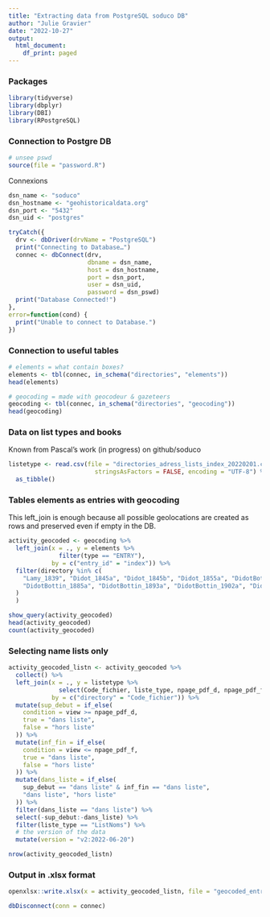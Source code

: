 ```yaml
---
title: "Extracting data from PostgreSQL soduco DB"
author: "Julie Gravier"
date: "2022-10-27"
output:
  html_document:
    df_print: paged
---
```


### Packages
```r
library(tidyverse)
library(dbplyr)
library(DBI)
library(RPostgreSQL)
```

### Connection to Postgre DB
```r
# unsee pswd
source(file = "password.R")
```

Connexions
```r
dsn_name <- "soduco"
dsn_hostname <- "geohistoricaldata.org"
dsn_port <- "5432"
dsn_uid <- "postgres"

tryCatch({
  drv <- dbDriver(drvName = "PostgreSQL")
  print("Connecting to Database…")
  connec <- dbConnect(drv, 
                      dbname = dsn_name,
                      host = dsn_hostname, 
                      port = dsn_port,
                      user = dsn_uid, 
                      password = dsn_pswd)
  print("Database Connected!")
},
error=function(cond) {
  print("Unable to connect to Database.")
})
```

### Connection to useful tables
```r
# elements = what contain boxes?
elements <- tbl(connec, in_schema("directories", "elements"))
head(elements)

# geocoding = made with geocodeur & gazeteers
geocoding <- tbl(connec, in_schema("directories", "geocoding"))
head(geocoding)
```

### Data on list types and books
Known from Pascal's work (in progress) on github/soduco
```r
listetype <- read.csv(file = "directories_adress_lists_index_20220201.csv", 
                        stringsAsFactors = FALSE, encoding = "UTF-8") %>%
  as_tibble()
```

### Tables elements as entries with geocoding
This left_join is enough because all possible geolocations are created as rows and preserved even if empty in the DB.
```r
activity_geocoded <- geocoding %>%
  left_join(x = ., y = elements %>%
              filter(type == "ENTRY"),
            by = c("entry_id" = "index")) %>%
  filter(directory %in% c(
    "Lamy_1839", "Didot_1845a", "Didot_1845b", "Didot_1855a", "DidotBottin_1864a", "DidotBottin_1875",
    "DidotBottin_1885a", "DidotBottin_1893a", "DidotBottin_1902a", "DidotBottin_1903a", "DidotBottin_1904a", "DidotBottin_1905a"
  )
  )

show_query(activity_geocoded)
head(activity_geocoded)
count(activity_geocoded)
```


### Selecting name lists only
```r
activity_geocoded_listn <- activity_geocoded %>%
  collect() %>%
  left_join(x = ., y = listetype %>%
              select(Code_fichier, liste_type, npage_pdf_d, npage_pdf_f), 
            by = c("directory" = "Code_fichier")) %>%
  mutate(sup_debut = if_else(
    condition = view >= npage_pdf_d,
    true = "dans liste",
    false = "hors liste"
  )) %>%
  mutate(inf_fin = if_else(
    condition = view <= npage_pdf_f,
    true = "dans liste",
    false = "hors liste"
  )) %>%
  mutate(dans_liste = if_else(
    sup_debut == "dans liste" & inf_fin == "dans liste",
    "dans liste", "hors liste"
  )) %>%
  filter(dans_liste == "dans liste") %>%
  select(-sup_debut:-dans_liste) %>%
  filter(liste_type == "ListNoms") %>%
  # the version of the data
  mutate(version = "v2:2022-06-20")

nrow(activity_geocoded_listn)
```

### Output in .xlsx format
```r
openxlsx::write.xlsx(x = activity_geocoded_listn, file = "geocoded_entries.xlsx", overwrite = TRUE)
```


```r
dbDisconnect(conn = connec)
```
